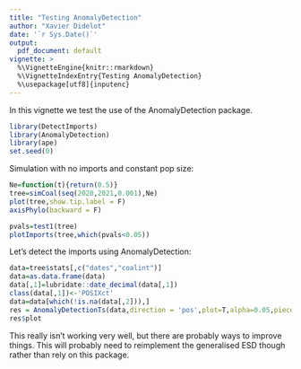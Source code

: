 ```yaml
---
title: "Testing AnomalyDetection"
author: "Xavier Didelot"
date: '`r Sys.Date()`'
output:
  pdf_document: default
vignette: >
  %\VignetteEngine{knitr::rmarkdown}
  %\VignetteIndexEntry{Testing AnomalyDetection}
  %\usepackage[utf8]{inputenc}
---
```


In this vignette we test the use of the AnomalyDetection package.

```r
library(DetectImports)
library(AnomalyDetection)
library(ape)
set.seed(0)
```

Simulation with no imports and constant pop size:

```r
Ne=function(t){return(0.5)}
tree=simCoal(seq(2020,2021,0.001),Ne)
plot(tree,show.tip.label = F)
axisPhylo(backward = F)
```

```r
pvals=test1(tree)
plotImports(tree,which(pvals<0.05))
```

Let's detect the imports using AnomalyDetection:

```r
data=tree$stats[,c("dates","coalint")]
data=as.data.frame(data)
data[,1]=lubridate::date_decimal(data[,1])
class(data[,1])<-'POSIXct'
data=data[which(!is.na(data[,2])),]
res = AnomalyDetectionTs(data,direction = 'pos',plot=T,alpha=0.05,piecewise_median_period_weeks = 5,longterm = T)
res$plot
```

This really isn't working very well, but there are probably ways to improve things. 
This will probably need to reimplement the generalised ESD though rather than rely on this package.
